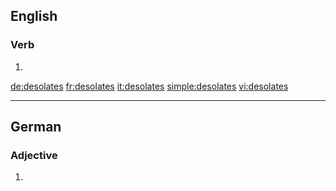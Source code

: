 ==English==

===Verb===
{{head|en}}

# {{en-third-person singular of|desolate}}

[[de:desolates]]
[[fr:desolates]]
[[it:desolates]]
[[simple:desolates]]
[[vi:desolates]]

----
==German==

===Adjective===
{{head|de|adjective form}}

# {{inflected form of|desolat|lang=de}}
{{rfc-auto}}